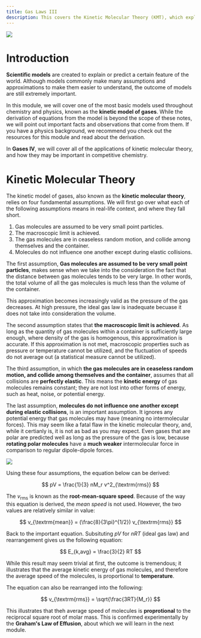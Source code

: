 ```yaml
---
title: Gas Laws III
description: This covers the Kinetic Molecular Theory (KMT), which explains the behaviors of gases.
---
```


<img src="https://i.imgur.com/46hcbn2.png"/>

# Introduction

**Scientific models** are created to explain or predict a certain feature of the world.
Although models commonly make many assumptions and approximations to make them easier to understand, the outcome of models are still extremely important.

In this module, we will cover one of the most basic models used throughout chemistry and physics, known as the **kinetic model of gases**.
While the derivation of equations from the model is beyond the scope of these notes, we will point out important facts and observations that come from them.
If you have a physics background, we recommend you check out the resources for this module and read about the derivation.

In **Gases IV**, we will cover all of the applications of kinetic molecular theory, and how they may be important in competitive chemistry.

# Kinetic Molecular Theory

The kinetic model of gases, also known as the **kinetic molecular theory**, relies on four fundamental assumptions.
We will first go over what each of the following assumptions means in real-life context, and where they fall short.

1. Gas molecules are assumed to be very small point particles.
2. The macroscopic limit is achieved.
3. The gas molecules are in ceaseless random motion, and collide among themselves and the container.
4. Molecules do not influence one another except during elastic collisions.

The first assumption, **Gas molecules are assumed to be very small point particles**, makes sense when we take into the consideration the fact that the distance between gas molecules tends to be very large.
In other words, the total volume of all the gas molecules is much less than the volume of the container.

This approximation becomes increasingly valid as the pressure of the gas decreases.
At high pressure, the ideal gas law is inadequate becuase it does not take into consideration the volume.

The second assumption states that **the macroscopic limit is achieved**.
As long as the quantity of gas molecules within a container is sufficiently large enough, where density of the gas is homogenous, this approximation is accurate.
If this approximation is not met, macroscopic properties such as pressure or temperature cannot be utilized, and the fluctuation of speeds do not average out (a statistical measure cannot be utilized).

The third assumption, in which **the gas molecules are in ceaseless random motion, and collide among themselves and the container**, assumes that all collisions are **perfectly elastic**.
This means the **kinetic energy** of gas molecules remains constant; they are not lost into other forms of energy, such as heat, noise, or potential energy.

The last assumption, **molecules do not influence one another except during elastic collisions**, is an important assumption.
It ignores any potential energy that gas molecules may have (meaning no intermolecular forces).
This may seem like a fatal flaw in the kinetic molecular theory, and, while it certianly is, it is not as bad as you may expect.
Even gases that are polar are predicted well as long as the pressure of the gas is low, because **rotating polar molecules** have a **much weaker** intermolecular force in comparison to regular dipole-dipole forces.

<img src="https://i.imgur.com/M1J8Xug.gif"/>

Using these four assumptions, the equation below can be derived:

$$
pV = \frac{1}{3} nM_r v^2_{\textrm{rms}}
$$

The $v_{\textrm{rms}}$ is known as the **root-mean-square speed**.
Because of the way this equation is derived, the _mean speed_ is not used.
However, the two values are relatively similar in value:

$$
v_{\textrm{mean}} = (\frac{8}{3\pi}^{1/2}) v_{\textrm{rms}}
$$

Back to the important equation.
Subsituting $pV$ for $nRT$ (ideal gas law) and rearrangement gives us the following equation:

$$
E_{k,avg} = \frac{3}{2} RT
$$

While this result may seem trivial at first, the outcome is tremendous; it illustrates that the average kinetic energy of gas molecules, and therefore the average speed of the molecules, is proportional to **temperature**.

The equation can also be rearranged into the following:

$$
v_{\textrm{rms}} = \sqrt{\frac{3RT}{M_r}}
$$

This illustrates that theh average speed of molecules is **proprotional** to the reciprocal square root of molar mass.
This is confirmed experimentally by the **Graham's Law of Effusion**, about which we will learn in the next module.
